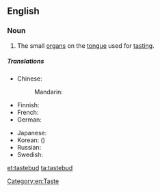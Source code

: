 ==English==
{{wikipedia}}

===Noun===
{{en-noun}}
# The small [[organ]]s on the [[tongue]] used for [[tasting]].

=====Translations=====
{{trans-top|a small organ on the tongue used for tasting}}
* Chinese:
*: Mandarin: {{t|zh|味蕾|tr=wèilěi|sc=Hani}}
* Finnish: {{t|fi|makusilmu}}
* French: {{t|fr|papille|f}}
* German: {{t|de|Geschmacksknospe|f}}
{{trans-mid}}
* Japanese: {{t|ja|味蕾|tr=みらい, mirai|sc=Jpan}}
* Korean: {{t|ko|미뢰|tr=miroe|sc=Kore}} ({{t|ko|味蕾|sc=Kore}})
* Russian: {{t|ru|вкусовой сосочек|m|tr=vkusovój sosóček|sc=Cyrl}}
* Swedish: {{t|sv|smaklök|c}}
{{trans-bottom}}

[[Category:en:Taste]]

[[et:tastebud]]
[[ta:tastebud]]